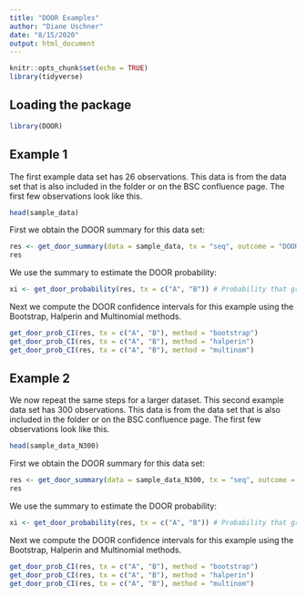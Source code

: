 ```yaml
---
title: "DOOR Examples"
author: "Diane Uschner"
date: "8/15/2020"
output: html_document
---
```


```r
knitr::opts_chunk$set(echo = TRUE)
library(tidyverse)
```

## Loading the package

```r
library(DOOR)
```


## Example 1

The first example data set has 26 observations. This data is from the \texttt{sample-data.csv} data set that is also included in the \texttt{./dev/} folder or on the BSC confluence page. The first few observations look like this. 

```r
head(sample_data)
```

First we obtain the DOOR summary for this data set:

```r
res <- get_door_summary(data = sample_data, tx = "seq", outcome = "DOOR" )
res
```

We use the summary to estimate the DOOR probability:

```r
xi <- get_door_probability(res, tx = c("A", "B")) # Probability that group A is better than group B
```

Next we compute the DOOR confidence intervals for this example using the Bootstrap, Halperin and Multinomial methods.

```r
get_door_prob_CI(res, tx = c("A", "B"), method = "bootstrap")
get_door_prob_CI(res, tx = c("A", "B"), method = "halperin")
get_door_prob_CI(res, tx = c("A", "B"), method = "multinom")
```


## Example 2

We now repeat the same steps for a larger dataset. This second example data set has 300 observations. This data is from the \texttt{sample_data_N_300.csv} data set that is also included in the \texttt{./dev/} folder or on the BSC confluence page. The first few observations look like this. 

```r
head(sample_data_N300)
```

First we obtain the DOOR summary for this data set:

```r
res <- get_door_summary(data = sample_data_N300, tx = "seq", outcome = "DOOR" )
res
```

We use the summary to estimate the DOOR probability:

```r
xi <- get_door_probability(res, tx = c("A", "B")) # Probability that group A is better than group B
```

Next we compute the DOOR confidence intervals for this example using the Bootstrap, Halperin and Multinomial methods.

```r
get_door_prob_CI(res, tx = c("A", "B"), method = "bootstrap")
get_door_prob_CI(res, tx = c("A", "B"), method = "halperin")
get_door_prob_CI(res, tx = c("A", "B"), method = "multinom")
```



